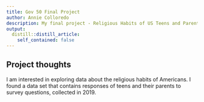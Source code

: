 ```yaml
---
title: Gov 50 Final Project
author: Annie Colloredo
description: My final project - Religious Habits of US Teens and Parents, 2019
output:
  distill::distill_article:
    self_contained: false
---
```




## Project thoughts

I am interested in exploring data about the religious habits of Americans. I found a data set that contains responses of teens and their parents to survey questions, collected in 2019. 